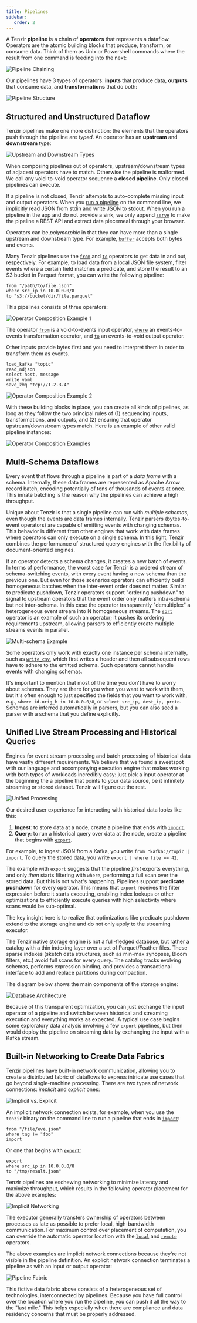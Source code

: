 ```yaml
---
title: Pipelines
sidebar:
   order: 2
---
```


A Tenzir **pipeline** is a chain of **operators** that represents a dataflow.
Operators are the atomic building blocks that produce, transform, or consume
data. Think of them as Unix or Powershell commands where the result from one
command is feeding into the next:

![Pipeline Chaining](pipelines/operator-chaining.svg)

Our pipelines have 3 types of operators: **inputs** that produce data,
**outputs** that consume data, and **transformations** that do both:

![Pipeline Structure](pipelines/operator-types.svg)

## Structured and Unstructured Dataflow

Tenzir pipelines make one more distinction: the elements that the operators push
through the pipeline are *typed*. An operator has an **upstream** and
**downstream** type:

![Upstream and Downstream Types](pipelines/operator-table.svg)

When composing pipelines out of operators, upstream/downstream types of adjacent
operators have to match. Otherwise the pipeline is malformed. We call any
void-to-void operator sequence a **closed pipeline**. Only closed pipelines
can execute.

If a pipeline is not closed, Tenzir attempts to auto-complete missing input and
output operators. When you [run a pipeline](../usage/run-pipelines/README.md) on
the command line, we implicitly read JSON from stdin and write JSON to stdout.
When you run a pipeline in the app and do not provide a sink, we only append
[`serve`](tql2/operators/serve.md) to make the pipeline a REST API and extract
data piecemeal through your browser.

Operators can be *polymorphic* in that they can have more than a single upstream
and downstream type. For example, [`buffer`](../tql2/operators/buffer.md) accepts
both bytes and events.

Many Tenzir pipelines use the [`from`](../tql2/operators/from.md) and
[`to`](../tql2/operators/to.md) operators to get data in and out, respectively.
For example, to load data from a local JSON file system, filter events where a
certain field matches a predicate, and store the result to an S3 bucket in
Parquet format, you can write the following pipeline:

```tql
from "/path/to/file.json"
where src_ip in 10.0.0.0/8
to "s3://bucket/dir/file.parquet"
```

This pipelines consists of three operators:

![Operator Composition Example 1](pipelines/operator-composition-example-1.svg)

The operator [`from`](../tql2/operators/from.md) is a void-to-events
input operator, [`where`](../tql2/operators/where.md) an events-to-events
transformation operator, and [`to`](../tql2/operators/to.md) an events-to-void
output operator.

Other inputs provide bytes first and you need to interpret them in order to
transform them as events.

```tql
load_kafka "topic"
read_ndjson
select host, message
write_yaml
save_zmq "tcp://1.2.3.4"
```

![Operator Composition Example 2](pipelines/operator-composition-example-2.svg)

With these building blocks in place, you can create all kinds of pipelines, as
long as they follow the two principal rules of (1) sequencing inputs,
transformations, and outputs, and (2) ensuring that operator upstream/downstream
types match. Here is an example of other valid pipeline instances:

![Operator Composition Examples](pipelines/operator-composition-variations.svg)

## Multi-Schema Dataflows

Every event that flows through a pipeline is part of a *data frame* with a
schema. Internally, these data frames are represented as Apache Arrow record
batch, encoding potentially of tens of thousands of events at once. This
innate batching is the reason why the pipelines can achieve a high throughput.

Unique about Tenzir is that a single pipeline can run with *multiple schemas*,
even though the events are data frames internally. Tenzir parsers
(bytes-to-event operators) are capable of emitting events with changing schemas.
This behavior is different from other engines that work with data frames where
operators can only execute on a single schema. In this light, Tenzir combines
the performance of structured query engines with the flexibility of
document-oriented engines.

If an operator detects a schema changes, it creates a new batch of events. In
terms of performance, the worst case for Tenzir is a ordered stream of
schema-switching events, with every event having a new schema than the previous
one. But even for those scenarios operators can efficiently build homogeneous
batches when the inter-event order does not matter. Similar to predicate
pushdown, Tenzir operators support "ordering pushdown" to signal to upstream
operators that the event order only matters intra-schema but not inter-schema.
In this case the operator transparently "demultiplex" a heterogeneous event
stream into N homogeneous streams. The [`sort`](tql2/operators/sort.md) operator
is an example of such an operator; it pushes its ordering requirements upstream,
allowing parsers to efficiently create multiple streams events in parallel.

![Multi-schema Example](pipelines/multi-schema-example.svg)

Some operators only work with exactly one instance per schema internally, such
as [`write_csv`](tql2/operators/write_parquet.md), which first writes a header
and then all subsequent rows have to adhere to the emitted schema. Such
operators cannot handle events with changing schemas.

It's important to mention that most of the time you don't have to worry about
schemas. They are there for you when you want to work with them, but it's often
enough to just specified the fields that you want to work with, e.g., `where
id.orig_h in 10.0.0.0/8`, or `select src_ip, dest_ip, proto`. Schemas are
inferred automatically in parsers, but you can also seed a parser with a schema
that you define explicitly.

## Unified Live Stream Processing and Historical Queries

Engines for event stream processing and batch processing of historical data have
vastly different requirements. We believe that we found a sweetspot with our
language and accompanying execution engine that makes working with both types of
workloads incredibly easy: just pick a input operator at the beginning the a
pipeline that points to your data source, be it infinitely streaming or stored
dataset. Tenzir will figure out the rest.

![Unified Processing](pipelines/unified-processing.svg)

Our desired user experience for interacting with historical data looks like
this:

1. **Ingest**: to store data at a node, create a pipeline that ends with
   [`import`](tql2/operators/import.md).
2. **Query**: to run a historical query over data at the node, create a pipeline
   that begins with [`export`](tql2/operators/export.md).

For example, to ingest JSON from a Kafka, you write `from "kafka://topic |
import`. To query the stored data, you write `export | where file == 42`.

The example with `export` suggests that the pipeline *first* exports everything,
and only *then* starts filtering with `where`, performing a full scan over the
stored data. But this is not what's happening. Pipelines support **predicate
pushdown** for every operator. This means that `export` receives the filter
expression before it starts executing, enabling index lookups or other
optimizations to efficiently execute queries with high selectivity where scans
would be sub-optimal.

The key insight here is to realize that optimizations like predicate pushdown
extend to the storage engine and do not only apply to the streaming executor.

The Tenzir native storage engine is not a full-fledged database, but rather a
catalog with a thin indexing layer over a set of Parquet/Feather files. These
sparse indexes (sketch data structures, such as min-max synopses, Bloom filters,
etc.) avoid full scans for every query. The catalog tracks evolving schemas,
performs expression binding, and provides a transactional interface to add and
replace partitions during compaction.

The diagram below shows the main components of the storage engine:

![Database Architecture](pipelines/storage-engine-architecture.svg)

Because of this transparent optimization, you can just exchange the input
operator of a pipeline and switch between historical and streaming execution
and everything works as expected. A typical use case begins some exploratory
data analysis involving a few `export` pipelines, but then would deploy the
pipeline on streaming data by exchanging the input with a Kafka stream.

## Built-in Networking to Create Data Fabrics

Tenzir pipelines have built-in network communication, allowing you to create a
distributed fabric of dataflows to express intricate use cases that go beyond
single-machine processing. There are two types of network connections:
*implicit* and *explicit* ones:

![Implicit vs. Explicit](pipelines/implicit-vs-explicit-networking.svg)

An implicit network connection exists, for example, when you use the `tenzir`
binary on the command line to run a pipeline that ends in
[`import`](tql2/operators/import.md):

```tql
from "/file/eve.json"
where tag != "foo"
import
```
Or one that begins with [`export`](tql2/operators/export.md):

```tql
export
where src_ip in 10.0.0.0/8
to "/tmp/result.json"
```

Tenzir pipelines are eschewing networking to minimize latency and maximize
throughput, which results in the following operator placement for the above examples:

![Implicit Networking](pipelines/implicit-networking.svg)

The executor generally transfers ownership of operators between
processes as late as possible to prefer local, high-bandwidth communication. For
maximum control over placement of computation, you can override the automatic
operator location with the [`local`](tql2/operators/local.md) and
[`remote`](tql2/operators/remote.md) operators.

The above examples are implicit network connections because they're not visible
in the pipeline definition. An explicit network connection terminates a pipeline
as with an input or output operator:

![Pipeline Fabric](pipelines/pipeline-fabric.excalidraw.svg)

This fictive data fabric above consists of a heterogeneous set of technologies,
interconnected by pipelines. Because you have full control over the location
where you run the pipeline, you can push it all the way to the "last mile." This
helps especially when there are compliance and data residency concerns that must
be properly addressed.